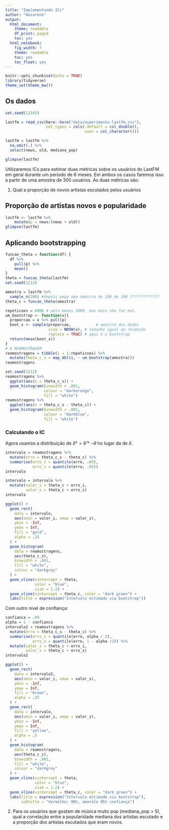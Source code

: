 ```yaml
---
title: "Implementando ICs"
author: "Nazareno"
output:
  html_document:
    theme: readable
    df_print: paged
    toc: yes
  html_notebook:
    fig_width: 7
    theme: readable
    toc: yes
    toc_float: yes
---
```


```r
knitr::opts_chunk$set(echo = TRUE)
library(tidyverse)
theme_set(theme_bw())
```

## Os dados

```r
set.seed(12345)

lastfm = read_csv(here::here("data/experimento-lastfm.csv"), 
                  col_types = cols(.default = col_double(), 
                                   user = col_character()))

lastfm = lastfm %>% 
  na.omit(.) %>%     
  select(news, old, mediana_pop)

glimpse(lastfm)
```

Utilizaremos ICs para estimar duas métricas sobre os usuários do LastFM em geral durante um período de 6 meses. Em ambos os casos faremos isso a partir de uma amostra de 300 usuários. As duas métricas são: 

1. Qual a proporção de novos artistas escutados pelos usuários

## Proporção de artistas novos e popularidade

```r
lastfm <- lastfm %>% 
    mutate(p = news/(news + old))
glimpse(lastfm)
```

## Aplicando bootstrapping 
```r
funcao_theta = function(df) {
  df %>%
    pull(p) %>%
    mean()
}
theta = funcao_theta(lastfm)
set.seed(1212)

amostra = lastfm %>%  
  sample_n(200) #depois pega uma amostra de 200 de 300 ?????????????
theta_c = funcao_theta(amostra)
```

```r
repeticoes = 6000 # pelo menos 2000, mas mais não faz mal.
um_bootstrap <- function(x){
  proporcao = x %>% pull(p)
  boot_x <- sample(proporcao,           # amostre dos dados
                   size = NROW(x), # tamanho igual ao recebido
                   replace = TRUE) # aqui é o bootstrap
  return(mean(boot_x))
}
# A REAMOSTRAGEM
reamostragens = tibble(i = 1:repeticoes) %>% 
  mutate(theta_c_s = map_dbl(i, ~ um_bootstrap(amostra)))
reamostragens
```

```r
set.seed(1212)
reamostragens %>%
  ggplot(aes(x = theta_c_s)) +
  geom_histogram(binwidth = .001,
                 colour = "darkorange",
                 fill = "white")
reamostragens %>%
  ggplot(aes(x = theta_c_s - theta_c)) +
  geom_histogram(binwidth = .001,
                 colour = "darkblue",
                 fill = "white")
```

### Calculando o IC

Agora usamos a distribuição de $\delta* = \hat{\theta}* - \hat{\theta}$ no lugar da de $\delta$.

```r
intervalo = reamostragens %>% 
  mutate(erro = theta_c_s - theta_c) %>% 
  summarise(erro_i = quantile(erro, .05), 
            erro_s = quantile(erro, .95))
intervalo
```

```r
intervalo = intervalo %>% 
  mutate(valor_i = theta_c + erro_i, 
         valor_s = theta_c + erro_s)
intervalo
```

```r
ggplot() +
  geom_rect(
    data = intervalo,
    aes(xmin = valor_i, xmax = valor_s),
    ymin = -Inf,
    ymax = Inf,
    fill = "gold",
    alpha = .25
  ) +
  geom_histogram(
    data = reamostragens,
    aes(theta_c_s),
    binwidth = .001,
    fill = "white",
    colour = "darkgrey"
  ) +
  geom_vline(xintercept = theta,
             color = "blue",
             size = 1.2) +
  geom_vline(xintercept = theta_c, color = "dark green") +
  labs(title = expression("Intervalo estimado via bootstrap"))
```

Com outro nível de confiança:

```r
confianca = .99
alpha = 1 - confianca
intervalo2 = reamostragens %>% 
  mutate(erro = theta_c_s - theta_c) %>% 
  summarise(erro_i = quantile(erro, alpha / 2), 
            erro_s = quantile(erro, 1 - alpha /2)) %>% 
  mutate(valor_i = theta_c + erro_i, 
         valor_s = theta_c + erro_s)
intervalo2
```

```r
ggplot() +
  geom_rect(
    data = intervalo2,
    aes(xmin = valor_i, xmax = valor_s),
    ymin = -Inf,
    ymax = Inf,
    fill = "brown",
    alpha = .25
  ) +
  geom_rect(
    data = intervalo,
    aes(xmin = valor_i, xmax = valor_s),
    ymin = -Inf,
    ymax = Inf,
    fill = "yellow",
    alpha = .5
  ) +
  geom_histogram(
    data = reamostragens,
    aes(theta_c_s),
    binwidth = .001,
    fill = "white",
    colour = "darkgrey"
  ) +
  geom_vline(xintercept = theta,
             color = "blue",
             size = 1.2) +
  geom_vline(xintercept = theta_c, color = "dark green") +
  labs(title = expression("Intervalo estimado via bootstrap"), 
       subtitle = "Vermelho: 99%, amarelo 95% confiança")
```


2. Para os usuários que gostam de música muito pop (mediana_pop > 5), qual a correlação entre a popularidade mediana dos artistas escutado e a proporção dos artistas escutados que eram novos. 

